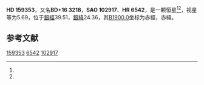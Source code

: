{{Starbox begin
| name = HD 159353
}}
{{Starbox observe
| epoch = [[J2000.0|J2000.0]]
| constell = {{星座名待查}}<ref name=SIMBAD>{{cite web
 | url=http://simbad.u-strasbg.fr/simbad/sim-id?Ident=HR+6542
 | title=Pulsating variable Star
 | publisher=Centre de Données astronomiques de Strasbourg
 | work=SIMBAD
 | accessdate=2012-07-13
 | archive-date=2016-03-16
 | archive-url=https://web.archive.org/web/20160316181819/http://simbad.u-strasbg.fr/simbad/sim-id?Ident=HR+6542
 | dead-url=no
 }}</ref><ref name=DATA>{{cite web
 | url=http://vizier.u-strasbg.fr/viz-bin/VizieR-5?-out.add=.&-source=5050&-corr=PK=HR&-out.max=9999&HR=6542
 | title=VizieR Detailed Page
 | accessdate=2012-07-13
 | archive-date=2016-03-05
 | archive-url=https://web.archive.org/web/20160305030852/http://vizier.u-strasbg.fr/viz-bin/VizieR-5?-out.add=.&-source=5050&-corr=PK=HR&-out.max=9999&HR=6542
 | dead-url=no
 }}</ref>
| 星官 = 
| ra = {{RA|17|33|39.4}}<ref name=SIMBAD /><ref name=DATA />
| dec = {{DEC|+16|19|3}}<ref name=SIMBAD /><ref name=DATA />
| appmag_v = 5.69<ref name=SIMBAD /><ref name=DATA />
}}
{{Starbox character
| class = gK0<ref name=SIMBAD /><ref name=DATA />
| b-v = 1.01<ref name=SIMBAD /><ref name=DATA />
| u-b = 0.82<ref name=SIMBAD /><ref name=DATA />
| r-i = 0.49<ref name=SIMBAD /><ref name=DATA />
| variable = 
}}
{{Starbox astrometry
| radial_v = 0.82
| prop_mo_ra = -22
| parallax = 0.03
| p_error = 
}}
{{Starbox catalog
| names =BD+16 3218，[[SAO星表|SAO]] 102917，[[HD星表|HD]] 159353，[[HR星表|HR]] 6542}}
{{Starbox reference |Simbad=HR+6542}}
{{Starbox end}}

'''HD 159353'''，又名'''BD+16 3218'''，'''SAO 102917'''、'''HR 6542'''，是一颗恒星<ref name=SIMBAD /><ref name=DATA />，视星等为5.69，位于[[銀道座標系|銀經]]39.51，[[銀道座標系|銀緯]]24.36，其[[B1900.0|B1900.0]]坐标为赤經{{RA|17|29|10.9}}，赤緯{{DEC|+16|24.36|18}}。

== 参考文献 ==
{{reflist}}

{{star-stub}}

[[Category:HD和HDE天體|159353]]
[[Category:HR天體|6542]]
[[Category:SAO天體|102917]]